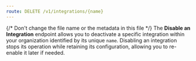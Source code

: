 ```yaml
---
route: DELETE /v1/integrations/{name}
---
```


{/* Don't change the file name or the metadata in this file */}
The **Disable an Integration** endpoint allows you to deactivate a specific integration within your organization identified by its unique `name`. Disabling an integration stops its operation while retaining its configuration, allowing you to re-enable it later if needed.

